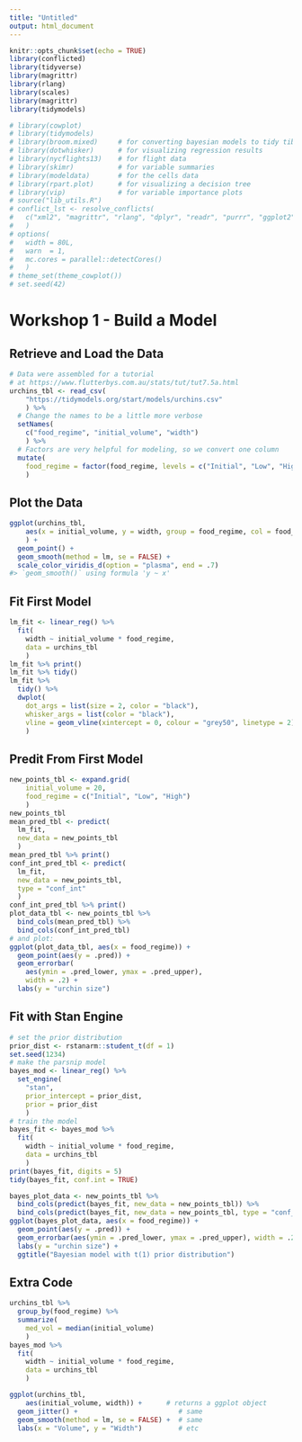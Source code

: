 ```yaml
---
title: "Untitled"
output: html_document
---
```


```r
knitr::opts_chunk$set(echo = TRUE)
library(conflicted)
library(tidyverse)
library(magrittr)
library(rlang)
library(scales)
library(magrittr)
library(tidymodels)

# library(cowplot)
# library(tidymodels)
# library(broom.mixed)     # for converting bayesian models to tidy tibbles
# library(dotwhisker)      # for visualizing regression results
# library(nycflights13)    # for flight data
# library(skimr)           # for variable summaries
# library(modeldata)       # for the cells data
# library(rpart.plot)      # for visualizing a decision tree
# library(vip)             # for variable importance plots
# source("lib_utils.R")
# conflict_lst <- resolve_conflicts(
#   c("xml2", "magrittr", "rlang", "dplyr", "readr", "purrr", "ggplot2")
#   )
# options(
#   width = 80L,
#   warn  = 1,
#   mc.cores = parallel::detectCores()
#   )
# theme_set(theme_cowplot())
# set.seed(42)
```

# Workshop 1 - Build a Model

## Retrieve and Load the Data

```r

# Data were assembled for a tutorial 
# at https://www.flutterbys.com.au/stats/tut/tut7.5a.html
urchins_tbl <- read_csv(
    "https://tidymodels.org/start/models/urchins.csv"
    ) %>% 
  # Change the names to be a little more verbose
  setNames(
    c("food_regime", "initial_volume", "width")
    ) %>% 
  # Factors are very helpful for modeling, so we convert one column
  mutate(
    food_regime = factor(food_regime, levels = c("Initial", "Low", "High"))
    )
```


## Plot the Data


```r

ggplot(urchins_tbl,
    aes(x = initial_volume, y = width, group = food_regime, col = food_regime)
    ) + 
  geom_point() + 
  geom_smooth(method = lm, se = FALSE) +
  scale_color_viridis_d(option = "plasma", end = .7)
#> `geom_smooth()` using formula 'y ~ x'
```



## Fit First Model

```r

lm_fit <- linear_reg() %>% 
  fit(
    width ~ initial_volume * food_regime,
    data = urchins_tbl
    )
lm_fit %>% print()
lm_fit %>% tidy()
lm_fit %>%
  tidy() %>%
  dwplot(
    dot_args = list(size = 2, color = "black"),
    whisker_args = list(color = "black"),
    vline = geom_vline(xintercept = 0, colour = "grey50", linetype = 2)
    )
```

## Predit From First Model

```r

new_points_tbl <- expand.grid(
    initial_volume = 20, 
    food_regime = c("Initial", "Low", "High")
    )
new_points_tbl
mean_pred_tbl <- predict(
  lm_fit,
  new_data = new_points_tbl
  )
mean_pred_tbl %>% print()
conf_int_pred_tbl <- predict(
  lm_fit, 
  new_data = new_points_tbl,
  type = "conf_int"
  )
conf_int_pred_tbl %>% print()
plot_data_tbl <- new_points_tbl %>% 
  bind_cols(mean_pred_tbl) %>% 
  bind_cols(conf_int_pred_tbl)
# and plot:
ggplot(plot_data_tbl, aes(x = food_regime)) + 
  geom_point(aes(y = .pred)) + 
  geom_errorbar(
    aes(ymin = .pred_lower, ymax = .pred_upper),
    width = .2) + 
  labs(y = "urchin size")
```


## Fit with Stan Engine

```r

# set the prior distribution
prior_dist <- rstanarm::student_t(df = 1)
set.seed(1234)
# make the parsnip model
bayes_mod <- linear_reg() %>% 
  set_engine(
    "stan", 
    prior_intercept = prior_dist, 
    prior = prior_dist
    ) 
# train the model
bayes_fit <- bayes_mod %>% 
  fit(
    width ~ initial_volume * food_regime,
    data = urchins_tbl
    )
print(bayes_fit, digits = 5)
tidy(bayes_fit, conf.int = TRUE)
```



```r

bayes_plot_data <- new_points_tbl %>% 
  bind_cols(predict(bayes_fit, new_data = new_points_tbl)) %>% 
  bind_cols(predict(bayes_fit, new_data = new_points_tbl, type = "conf_int"))
ggplot(bayes_plot_data, aes(x = food_regime)) + 
  geom_point(aes(y = .pred)) + 
  geom_errorbar(aes(ymin = .pred_lower, ymax = .pred_upper), width = .2) + 
  labs(y = "urchin size") + 
  ggtitle("Bayesian model with t(1) prior distribution")
```


## Extra Code

```r
urchins_tbl %>% 
  group_by(food_regime) %>% 
  summarize(
    med_vol = median(initial_volume)
    )
bayes_mod %>% 
  fit(
    width ~ initial_volume * food_regime,
    data = urchins_tbl
    )

ggplot(urchins_tbl,
    aes(initial_volume, width)) +      # returns a ggplot object 
  geom_jitter() +                         # same
  geom_smooth(method = lm, se = FALSE) +  # same                    
  labs(x = "Volume", y = "Width")         # etc
```

